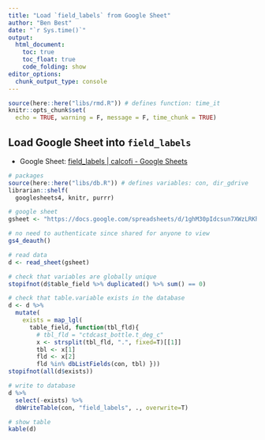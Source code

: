 ```yaml
---
title: "Load `field_labels` from Google Sheet"
author: "Ben Best"
date: "`r Sys.time()`"
output: 
  html_document:
    toc: true
    toc_float: true
    code_folding: show
editor_options: 
  chunk_output_type: console
---
```


```r
source(here::here("libs/rmd.R")) # defines function: time_it
knitr::opts_chunk$set(
  echo = TRUE, warning = F, message = F, time_chunk = TRUE)
```

## Load Google Sheet into `field_labels`

* Google Sheet: [field_labels | calcofi - Google Sheets](https://docs.google.com/spreadsheets/d/1ghM30pIdcsun7XWzLRKh4EilUplN60YdHayfiilPFwE/edit?pli=1#gid=0)

```r
# packages
source(here::here("libs/db.R")) # defines variables: con, dir_gdrive
librarian::shelf(
  googlesheets4, knitr, purrr)

# google sheet
gsheet <- "https://docs.google.com/spreadsheets/d/1ghM30pIdcsun7XWzLRKh4EilUplN60YdHayfiilPFwE/edit"

# no need to authenticate since shared for anyone to view
gs4_deauth() 

# read data
d <- read_sheet(gsheet)

# check that variables are globally unique
stopifnot(d$table_field %>% duplicated() %>% sum() == 0)

# check that table.variable exists in the database
d <- d %>% 
  mutate(
    exists = map_lgl(
      table_field, function(tbl_fld){
        # tbl_fld = "ctdcast_bottle.t_deg_c"
        x <- strsplit(tbl_fld, ".", fixed=T)[[1]]
        tbl <- x[1]
        fld <- x[2]
        fld %in% dbListFields(con, tbl) }))
stopifnot(all(d$exists))

# write to database
d %>% 
  select(-exists) %>% 
  dbWriteTable(con, "field_labels", ., overwrite=T)

# show table
kable(d)
```
